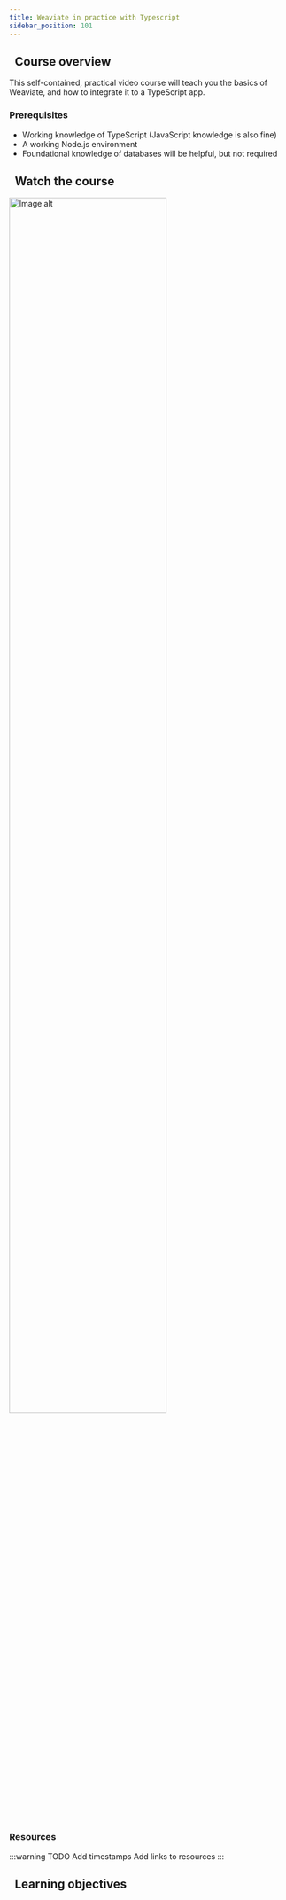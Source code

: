 ```yaml
---
title: Weaviate in practice with Typescript
sidebar_position: 101
---
```



## <i class="fa-solid fa-chalkboard-user"></i>&nbsp;&nbsp;Course overview

This self-contained, practical video course will teach you the basics of Weaviate, and how to integrate it to a TypeScript app.

### Prerequisites

- Working knowledge of TypeScript (JavaScript knowledge is also fine)
- A working Node.js environment
- Foundational knowledge of databases will be helpful, but not required

## <i class="fa-solid fa-chalkboard-user"></i>&nbsp;&nbsp;Watch the course


<img src={imageUrl} alt="Image alt" width="75%"/>

### Resources

:::warning TODO
Add timestamps
Add links to resources
:::

## <i class="fa-solid fa-chalkboard-user"></i>&nbsp;&nbsp;Learning objectives

<LearningGoals courseName="intro_weaviate_typescript"/>
